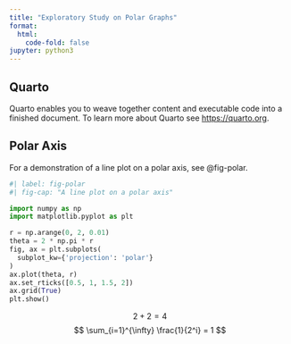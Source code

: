 ```yaml
---
title: "Exploratory Study on Polar Graphs"
format:
  html:
    code-fold: false
jupyter: python3
---
```


## Quarto

Quarto enables you to weave together content and executable code into a finished document. To learn more about Quarto see <https://quarto.org>.

## Polar Axis

For a demonstration of a line plot on a polar axis, see @fig-polar.

```python
#| label: fig-polar
#| fig-cap: "A line plot on a polar axis"

import numpy as np
import matplotlib.pyplot as plt

r = np.arange(0, 2, 0.01)
theta = 2 * np.pi * r
fig, ax = plt.subplots(
  subplot_kw={'projection': 'polar'}
)
ax.plot(theta, r)
ax.set_rticks([0.5, 1, 1.5, 2])
ax.grid(True)
plt.show()
```

$$
2 + 2 = 4 
$$
$$
\sum_{i=1}^{\infty} \frac{1}{2^i} = 1
$$

